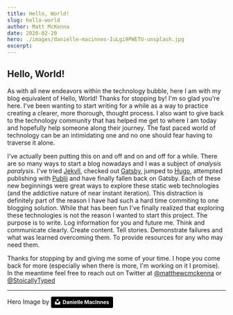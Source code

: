 ```yaml
---
title: Hello, World!
slug: hello-world
author: Matt McKenna
date: 2020-02-20
hero: ./images/danielle-macinnes-IuLgi9PWETU-unsplash.jpg
excerpt:
---
```


## Hello, World! 

As with all new endeavors within the technology bubble, here I am with my blog equivalent of Hello, World!
Thanks for stopping by! I'm so glad you're here. I've been wanting to start writing for a while as a way to practice creating a clearer, more thorough, thought process. I also want to give back to the technology community that has helped me get to where I am today and hopefully help someone along their journey. The fast paced world of technology can be an intimidating one and no one should fear having to traverse it alone.
 
I've actually been putting this on and off and on and off for a while. There are so many ways to start a blog nowadays and I was a subject of _analysis paralysis_. I've tried [Jekyll](https://jekyllrb.com/), checked out [Gatsby](https://www.gatsbyjs.org/), jumped to [Hugo](https://gohugo.io/), attempted publishing with [Publii](https://getpublii.com/) and have finally fallen back on Gatsby. Each of these new beginnings were great ways to explore these static web technologies (and the addictive nature of near instant iteration). This distraction is definitely part of the reason I have had such a hard time commiting to one blogging solution. While that has been fun I've finally realized that exploring these technologies is not the reason I wanted to start this project. The purpose is to write. Log information for you and future me. Think and communicate clearly. Create content. Tell stories. Demonstrate failures and what was learned overcoming them. To provide resources for any who may need them.
 
Thanks for stopping by and giving me some of your time. I hope you come back for more (especially when there is more, I'm working on it I promise). In the meantime feel free to reach out on Twitter at [@matthewcmckenna](https://twitter.com/matthewcmckenns) or [@StoicallyTyped](https://twitter.com/stoicallytyped)

---
Hero Image by <a style="background-color:black;color:white;text-decoration:none;padding:4px 6px;font-family:-apple-system, BlinkMacSystemFont, &quot;San Francisco&quot;, &quot;Helvetica Neue&quot;, Helvetica, Ubuntu, Roboto, Noto, &quot;Segoe UI&quot;, Arial, sans-serif;font-size:12px;font-weight:bold;line-height:1.2;display:inline-block;border-radius:3px" href="https://unsplash.com/@dsmacinnes?utm_medium=referral&amp;utm_campaign=photographer-credit&amp;utm_content=creditBadge" target="_blank" rel="noopener noreferrer" title="Download free do whatever you want high-resolution photos from Danielle MacInnes"><span style="display:inline-block;padding:2px 3px"><svg xmlns="http://www.w3.org/2000/svg" style="height:12px;width:auto;position:relative;vertical-align:middle;top:-2px;fill:white" viewBox="0 0 32 32"><title>unsplash-logo</title><path d="M10 9V0h12v9H10zm12 5h10v18H0V14h10v9h12v-9z"></path></svg></span><span style="display:inline-block;padding:2px 3px">Danielle MacInnes</span></a>